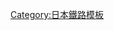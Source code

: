 {{Navbox
|name = Surutto KANSAI
|state = {{{state|collapsed}}}
|title = [[PiTaPa|<span style = "color:white">PiTaPa</span>]]（{{link-ja|Surutto KANSAI|スルッとKANSAI|<span style = "color:white">Surutto KANSAI</span>}}）加盟業者
|titlestyle = background-color:#5f67af;color:#ffffff;
|listclass = hlist
|groupstyle = background-color:#ff9;
|group1 = 鐵路
|list1 = 
* [[阪急電鐵]]<sup>全</sup>
* [[阪神電氣鐵道]]<sup>全</sup>
* [[京阪電氣鐵道]]<sup>全I</sup>
* [[南海電氣鐵道]]<sup>全（I）</sup>
* [[近畿日本鐵道]]<sup>全I</sup>
* [[北大阪急行電鐵]]<sup>全</sup>
* [[泉北高速鐵道]]<sup>全（I）</sup>
* [[山陽電氣鐵道]]<sup>全（I）</sup>
* [[神戶電鐵]]<sup>全（I）</sup>
* [[能勢電鐵]]<sup>全</sup>
* [[北神急行電鐵]]<sup>全（I）</sup>
* [[神戶新交通]]<sup>全（I）</sup>
* [[大阪單軌電車]]<sup>全（I）</sup>
* [[京福電氣鐵道]]<sup>全別</sup>
* [[大阪市交通局]]<sup>全（I）</sup>
* [[神戶市交通局]]<sup>全</sup>
* [[京都市交通局]]<sup>全（I）</sup>
* [[比叡山鐵道]]<sup>ス</sup>
* [[叡山電鐵]]<sup>P全</sup>
* [[水間鐵道]]<sup>P全</sup>
* [[靜岡鐵道]]<sup>P全別</sup>
|group2 = 路面電車
|list2 =
* [[阪堺電氣軌道]]<sup>P全</sup>
* [[岡山電氣軌道]]<sup>P別</sup>
|group3 = 巴士
|list3 = 
* {{link-ja|京阪巴士|京阪バス}}<sup>全</sup>
* {{link-ja|京都京阪巴士|京都京阪バス}}<sup>全</sup>
* {{link-ja|山陽巴士|山陽バス}}<sup>別</sup>
* {{link-ja|阪神巴士|阪神バス}}<sup>全別</sup>
* {{link-ja|神鐵巴士|神鉄バス}}
* [[大阪都市巴士]]<sup>ス</sup>
* {{link-ja|高槻市交通部|高槻市交通部}}<sup>全</sup>
* {{link-ja|尼崎交通事業振興|尼崎交通事業振興}}<sup>ス全</sup>
* {{link-ja|伊丹市交通局|伊丹市交通局}}
* {{link-ja|神戶交通振興|神戸交通振興}}
* {{link-ja|阪急巴士|阪急バス}}<sup>全別</sup>
* {{link-ja|阪急田園巴士|阪急田園バス}}<sup>全別</sup>
* {{link-ja|近鐵巴士|近鉄バス}}<sup>全</sup>
* {{link-ja|南海巴士|南海バス}}<sup>全</sup>
* {{link-ja|南海林間巴士|南海りんかんバス}}<sup>ス</sup>
* {{link-ja|南海翼巴士金岡|南海ウイングバス金岡}}<sup>全</sup>
* {{link-ja|南海翼巴士南部|南海ウイングバス南部}}<sup>全</sup>
* {{link-ja|大阪機場交通|大阪空港交通}}<sup>全</sup>
* {{link-ja|京都巴士|京都バス}}<sup>ス全</sup>
* {{link-ja|神姬巴士|神姫バス}}<sup>全別</sup>
* {{link-ja|神姬zone巴士|神姫ゾーンバス}}<sup>全別</sup>
* {{link-ja|神姬綠巴士|神姫グリーンバス}}<sup>全別</sup>
* {{link-ja|West神姬|ウエスト神姫}}<sup>全別</sup>
* {{link-ja|和歌山巴士|和歌山バス}}<sup>ス</sup>
* {{link-ja|和歌山巴士那賀|和歌山バス那賀}}<sup>ス</sup>
* {{link-ja|奈良交通|奈良交通}}<sup>全別</sup>
* {{link-ja|NC巴士|エヌシーバス}}<sup>全別</sup>
* {{link-ja|京阪京都交通|京阪京都交通}}<sup>全</sup>
* {{link-ja|江若交通|江若交通}}<sup>P全</sup>
* [[西日本JR巴士]]<sup>P全</sup>
* {{link-ja|兩備控股|両備ホールディングス}}<sup>P別</sup>
* {{link-ja|東備巴士|東備バス}}<sup>P別</sup>
* {{link-ja|下津井電鐵|下津井電鉄}}<sup>P別</sup>
* {{link-ja|中鐵巴士|中鉄バス}}<sup>P別</sup>
* {{link-ja|靜鐵Justline|しずてつジャストライン}}<sup>P全別</sup>
* [[三重交通]]<sup>P全別</sup>
* {{link-ja|三交伊勢志摩交通|三交伊勢志摩交通}}<sup>P全別</sup>
* {{link-ja|三重急行自動車|三重急行自動車}}<sup>P全別</sup>
* {{link-ja|八風巴士|八風バス}}<sup>P全別</sup>
|group4=過去引入的業者
|list4 =
* {{link-ja|大阪港交通系統|大阪港トランスポートシステム}}
* {{link-ja|京阪宇治交通|京阪宇治交通}}
* {{link-ja|京阪宇治交通|京阪宇治交通|京阪宇治交通田邊}}
* {{link-ja|阪神巴士|阪神バス|阪神電氣鐵道}}（巴士）
* {{link-ja|山陽巴士|山陽バス|山陽電氣鐵道}}（巴士）
* [[神戶高速鐵道]]
* {{link-ja|尼崎市交通局|尼崎市交通局}}

|group5=關連項目
|list5 =
{{Navbox subgroup
|group1=各卡
|list1 =
*{{link-ja|STACIA卡|STACIAカード}}（阪急、阪神他）
*{{link-ja|e-kenet PiTaPa|e-kenet PiTaPa}}（京阪）
*{{link-ja|OSAKA PiTaPa|OSAKA PiTaPa}}（大阪市）
*{{link-ja|南海集團卡 minapita|南海グループカード minapita|minapita}}（南海）
*{{link-ja|KOBE PiTaPa|KOBE PiTaPa}}（神戶市他）
*{{link-ja|KIPS PiTaPa卡|KIPS PiTaPaカード}}（近鐵他）
|group2=<sup>マ</sup>互相（片）使用
|list2 =
*[[Kitaca]]
*[[Suica]]
**{{link-ja|odeca|odeca}}
**{{link-ja|Ryuto|りゅーと}}
**[[SAPICA]]
*[[PASMO]]
*[[TOICA]]
*[[manaca]]
*[[ICOCA]]
*[[SUGOCA]]
*[[nimoca]]
*[[快捷卡]]
|group3=部分公司其他的卡
|list3 =
*{{link-ja|CI-CA|CI-CA}}（奈交他）
*{{link-ja|NicoPa|NicoPa}}（神姬他）
*[[Hareca]]（兩備他）<sup>除</sup>
*[[LuLuCa]]（靜鐵他）<sup>除</sup>
*{{link-ja|itappy|itappy}}（伊丹市）
*[[京福電氣鐵道#IC卡|嵐電卡]]（京福）
*{{link-ja|hanica|hanica}}（阪急巴士他）
*<!--[[-->emica<!--]]-->（三交他）<sup>除</sup>
|group4=關連項目
|list4 = 
*{{link-ja|Surutto KANSAI 3day ticket|スルッとKANSAI 3dayチケット}}
*[[スルッとKANSAIバスまつり]]
*{{link-ja|Surutto KANSAI旅遊地圖|スルッとKANSAI遊びマップ}}
*[[ID (クレジット決済サービス)|iD]]
*[[おサイフケータイ]]
*[[FeliCa]]
*[[儲值車票]]
*[[電子貨幣]]
*[[Jスルーカード]]（廃）
}}
|belowstyle = background:transparent; text-align:left; border-top:1px solid #aaa; padding-left:1em;
|below = 
;範例
{{Colbegin|2}}
: 無標記：PiTaPa、{{link-ja|Surutto KANSAI|スルッとKANSAI#「スルッとKANSAI」対応カード|「Surutto KANSAI」卡}}皆可使用
: P：只可使用PiTaPa
: ス：只可使用「Surutto KANSAI」卡
: 全：[[乘車卡|全國相互利用服務]]加盟事業者（除部分交通機關外可以使用）
: マ：除電子貨幣外
: 別：與其他卡重複導入
: I：發售ICOCA
: （I）：預定發售ICOCA
: 除：除部分公司外互相使用
{{Colend|2}}
;※重複公司以鐵路優先。
}}<noinclude>
[[Category:日本鐵路模板]]
</noinclude>